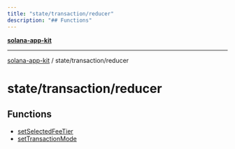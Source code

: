 ```yaml
---
title: "state/transaction/reducer"
description: "## Functions"
---
```


[**solana-app-kit**](../../../README.mdx)

***

[solana-app-kit](../../../README.mdx) / state/transaction/reducer

# state/transaction/reducer

## Functions

- [setSelectedFeeTier](functions/setSelectedFeeTier.mdx)
- [setTransactionMode](functions/setTransactionMode.mdx)
